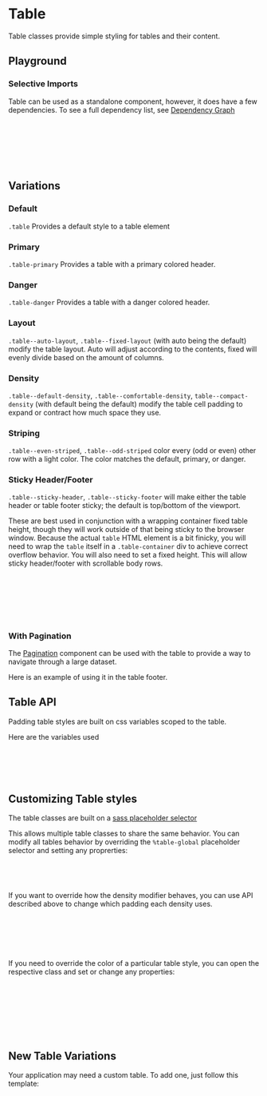 

<Meta of={TableStories} />

# Table

Table classes provide simple styling for tables and their content.

## Playground

<Canvas of={TableStories.Default} />
<Controls of={TableStories.Default} />

### Selective Imports

Table can be used as a standalone component, however, it does have a few dependencies. To see a full dependency list, see [Dependency Graph](?path=/docs/overview-selective-imports--docs#dependencies)

```css
// Depends on
@import '@rolemodel/optics/dist/scss/core/tokens';
@import '@rolemodel/optics/dist/scss/core/base';

// Component
@import '@rolemodel/optics/dist/scss/components/table';
```

## Variations

### Default

`.table` Provides a default style to a table element

<Canvas of={TableStories.Default} />

### Primary

`.table-primary` Provides a table with a primary colored header.

<Canvas of={TableStories.Primary} />

### Danger

`.table-danger` Provides a table with a danger colored header.

<Canvas of={TableStories.Danger} />

### Layout

`.table--auto-layout`, `.table--fixed-layout` (with auto being the default) modify the table layout. Auto will adjust according to the contents, fixed will evenly divide based on the amount of columns.

<Canvas of={TableStories.FixedLayout} />

### Density

`.table--default-density`, `.table--comfortable-density`, `table--compact-density` (with default being the default) modify the table cell padding to expand or contract how much space they use.

<Canvas of={TableStories.ComfortableDensity} />

<Canvas of={TableStories.CompactDensity} />

### Striping

`.table--even-striped`, `.table--odd-striped` color every (odd or even) other row with a light color. The color matches the default, primary, or danger.

<Canvas of={TableStories.StripedEven} />

<Canvas of={TableStories.StripedOdd} />

### Sticky Header/Footer

`.table--sticky-header`, `.table--sticky-footer` will make either the table header or table footer sticky; the default is top/bottom of the viewport.

These are best used in conjunction with a wrapping container fixed table height, though they will work outside of that being sticky to the browser window. Because the actual `table` HTML element is a bit finicky, you will need to wrap the `table` itself in a `.table-container` div to achieve correct overflow behavior. You will also need to set a fixed height. This will allow sticky header/footer with scrollable body rows.

```html
<div class="table-container">
  // Container div with class also needs to set the desired height. 20vh in these examples
  <table class="table">
    // Actual table element ...
  </table>
</div>
```

<Canvas of={TableStories.StickyHeader} />

<Canvas of={TableStories.StickyFooter} />

<Canvas of={TableStories.StickyBoth} />

### With Pagination

The [Pagination](?path=/docs/components-pagination--docs) component can be used with the table to provide a way to navigate through a large dataset.

Here is an example of using it in the table footer.

<Canvas of={TableStories.PaginationInFooter} />

## Table API

Padding table styles are built on css variables scoped to the table.

Here are the variables used

```css
// Variable API
--_op-table-cell-padding-default:
--_op-table-cell-padding-comfortable:
--_op-table-cell-padding-compact:
```

## Customizing Table styles

<div
  dangerouslySetInnerHTML={{
    __html: createAlert({
      title: 'Important!',
      description: 'These patterns represent how to customize the style of the table for your project.',
    }).outerHTML,
  }}
></div>

The table classes are built on a [sass placeholder selector](https://sass-lang.com/documentation/style-rules/placeholder-selectors)

This allows multiple table classes to share the same behavior. You can modify all tables behavior by overriding the `%table-global` placeholder selector and setting any proprerties:

```scss
%table-global {
  font-size: var(--op-font-2x-large);
}
```

If you want to override how the density modifier behaves, you can use API described above to change which padding each density uses.

```css
%table-global {
  --_op-table-cell-padding-default: var(--op-space-x-small) var(--op-space-2x-small);
  --_op-table-cell-padding-comfortable: var(--op-space-large) var(--op-space-medium);
  --_op-table-cell-padding-compact: var(--op-space-2x-small) var(--op-space-3x-small);
}
```

If you need to override the color of a particular table style, you can open the respective class and set or change any properties:

```css
// This will only affect the primary table, but not default or danger
.table-primary {
  thead {
    background-color: purple;
    color: white;
  }
}
```

## New Table Variations

<div
  dangerouslySetInnerHTML={{
    __html: createAlert({
      title: 'Important!',
      description: 'These patterns represent how to create new variations of the table for your project.',
    }).outerHTML,
  }}
></div>

Your application may need a custom table. To add one, just follow this template:

```css
.table-{name} {
  @extend %table-global;

  thead {
    background-color:
    color:
  }
}
```

```css
.table-purple {
  @extend %table-global;

  thead {
    background-color: purple;
    color: white;
  }
}
```
